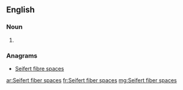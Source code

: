 ==English==

===Noun===
{{head|en|noun plural form}}

# {{plural of|Seifert fiber space|lang=en}}

===Anagrams===
* [[Seifert fibre spaces#English|Seifert fibre spaces]]

[[ar:Seifert fiber spaces]]
[[fr:Seifert fiber spaces]]
[[mg:Seifert fiber spaces]]